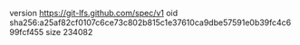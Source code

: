 version https://git-lfs.github.com/spec/v1
oid sha256:a25af82cf0107c6ce73c802b815c1e37610ca9dbe57591e0b39fc4c699fcf455
size 234082
